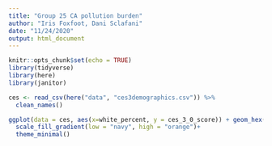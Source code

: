 ```yaml
---
title: "Group 25 CA pollution burden"
author: "Iris Foxfoot, Dani Sclafani"
date: "11/24/2020"
output: html_document
---
```


```r
knitr::opts_chunk$set(echo = TRUE)
library(tidyverse)
library(here)
library(janitor)
```

```r
ces <- read_csv(here("data", "ces3demographics.csv")) %>% 
  clean_names()
```

```r
ggplot(data = ces, aes(x=white_percent, y = ces_3_0_score)) + geom_hex() + labs(x = "Percent White", y = "CalEnviroScreen (CES) Score", title = "CES Score and racial makeup of CA Cenus Tracts")+
  scale_fill_gradient(low = "navy", high = "orange")+
  theme_minimal()
```

